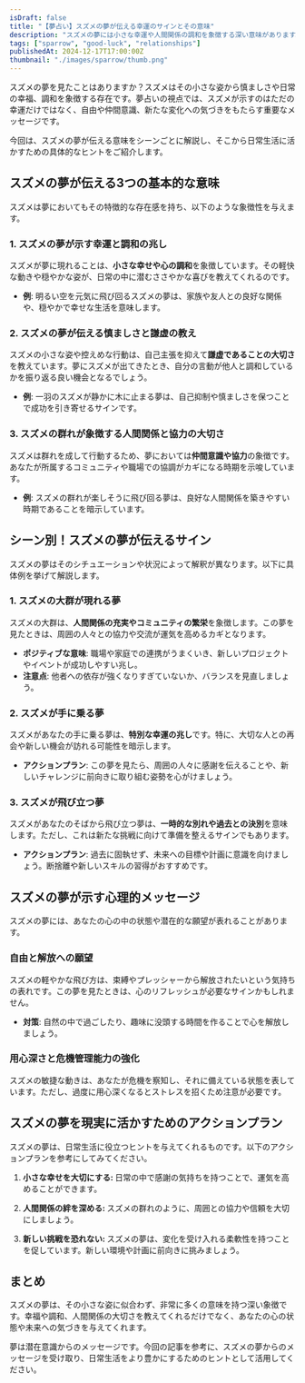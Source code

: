 ```yaml
---
isDraft: false
title: "【夢占い】スズメの夢が伝える幸運のサインとその意味"
description: "スズメの夢には小さな幸運や人間関係の調和を象徴する深い意味があります。夢占いの視点で幸運を引き寄せる方法を解説！"
tags: ["sparrow", "good-luck", "relationships"]
publishedAt: 2024-12-17T17:00:00Z
thumbnail: "./images/sparrow/thumb.png"
---
```


スズメの夢を見たことはありますか？スズメはその小さな姿から慎ましさや日常の幸福、調和を象徴する存在です。夢占いの視点では、スズメが示すのはただの幸運だけではなく、自由や仲間意識、新たな変化への気づきをもたらす重要なメッセージです。

今回は、スズメの夢が伝える意味をシーンごとに解説し、そこから日常生活に活かすための具体的なヒントをご紹介します。

<TableOfContents />

<AdUnitToc />

## スズメの夢が伝える3つの基本的な意味

スズメは夢においてもその特徴的な存在感を持ち、以下のような象徴性を与えます。

### 1. スズメの夢が示す幸運と調和の兆し

スズメが夢に現れることは、**小さな幸せや心の調和**を象徴しています。その軽快な動きや穏やかな姿が、日常の中に潜むささやかな喜びを教えてくれるのです。

- <strong>例</strong>:
  明るい空を元気に飛び回るスズメの夢は、家族や友人との良好な関係や、穏やかで幸せな生活を意味します。

### 2. スズメの夢が伝える慎ましさと謙虚の教え

スズメの小さな姿や控えめな行動は、自己主張を抑えて**謙虚であることの大切さ**を教えています。夢にスズメが出てきたとき、自分の言動が他人と調和しているかを振り返る良い機会となるでしょう。

- <strong>例</strong>: 一羽のスズメが静かに木に止まる夢は、自己抑制や慎ましさを保つことで成功を引き寄せるサインです。

### 3. スズメの群れが象徴する人間関係と協力の大切さ

スズメは群れを成して行動するため、夢においては**仲間意識や協力**の象徴です。あなたが所属するコミュニティや職場での協調がカギになる時期を示唆しています。

- <strong>例</strong>: スズメの群れが楽しそうに飛び回る夢は、良好な人間関係を築きやすい時期であることを暗示しています。

<AdUnit />

## シーン別！スズメの夢が伝えるサイン

スズメの夢はそのシチュエーションや状況によって解釈が異なります。以下に具体例を挙げて解説します。

### 1. スズメの大群が現れる夢

スズメの大群は、**人間関係の充実やコミュニティの繁栄**を象徴します。この夢を見たときは、周囲の人々との協力や交流が運気を高めるカギとなります。

- <strong>ポジティブな意味</strong>: 職場や家庭での連携がうまくいき、新しいプロジェクトやイベントが成功しやすい兆し。
- <strong>注意点</strong>: 他者への依存が強くなりすぎていないか、バランスを見直しましょう。

### 2. スズメが手に乗る夢

スズメがあなたの手に乗る夢は、**特別な幸運の兆し**です。特に、大切な人との再会や新しい機会が訪れる可能性を暗示します。

- <strong>アクションプラン</strong>:
  この夢を見たら、周囲の人々に感謝を伝えることや、新しいチャレンジに前向きに取り組む姿勢を心がけましょう。

### 3. スズメが飛び立つ夢

スズメがあなたのそばから飛び立つ夢は、**一時的な別れや過去との決別**を意味します。ただし、これは新たな挑戦に向けて準備を整えるサインでもあります。

- <strong>アクションプラン</strong>:
  過去に固執せず、未来への目標や計画に意識を向けましょう。断捨離や新しいスキルの習得がおすすめです。

<AdUnit />

## スズメの夢が示す心理的メッセージ

スズメの夢には、あなたの心の中の状態や潜在的な願望が表れることがあります。

### 自由と解放への願望

スズメの軽やかな飛び方は、束縛やプレッシャーから解放されたいという気持ちの表れです。この夢を見たときは、心のリフレッシュが必要なサインかもしれません。

- <strong>対策</strong>: 自然の中で過ごしたり、趣味に没頭する時間を作ることで心を解放しましょう。

### 用心深さと危機管理能力の強化

スズメの敏捷な動きは、あなたが危機を察知し、それに備えている状態を表しています。ただし、過度に用心深くなるとストレスを招くため注意が必要です。

<AdUnit />

## スズメの夢を現実に活かすためのアクションプラン

スズメの夢は、日常生活に役立つヒントを与えてくれるものです。以下のアクションプランを参考にしてみてください。

1. <strong>小さな幸せを大切にする: </strong>
   日常の中で感謝の気持ちを持つことで、運気を高めることができます。

2. <strong>人間関係の絆を深める: </strong>
   スズメの群れのように、周囲との協力や信頼を大切にしましょう。

3. <strong>新しい挑戦を恐れない: </strong>
   スズメの夢は、変化を受け入れる柔軟性を持つことを促しています。新しい環境や計画に前向きに挑みましょう。

<AdUnit />

## まとめ

スズメの夢は、その小さな姿に似合わず、非常に多くの意味を持つ深い象徴です。幸福や調和、人間関係の大切さを教えてくれるだけでなく、あなたの心の状態や未来への気づきを与えてくれます。

夢は潜在意識からのメッセージです。今回の記事を参考に、スズメの夢からのメッセージを受け取り、日常生活をより豊かにするためのヒントとして活用してください。

